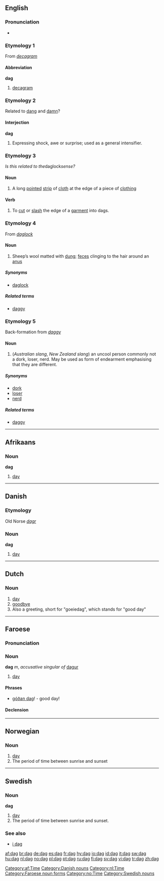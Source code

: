 {{see|Dag}}
==English==
{{rfv}}

===Pronunciation===
*{{IPA|/dæɡ/}}
*:{{rhymes|æɡ}}

===Etymology 1===
From ''[[decagram]]''

====Abbreviation====
'''dag'''

# [[decagram]]

===Etymology 2===
Related to [[dang]] and [[damn]]?

====Interjection====
'''dag'''

# {{context|US|colloquial}} Expressing shock, awe or surprise; used as a general intensifier.

===Etymology 3===
''Is this related to the ''daglock'' sense?''

====Noun====
{{en-noun}}

# A long [[point]]ed [[strip]] of [[cloth]] at the edge of a piece of [[clothing]]

====Verb====
{{en-verb|dag|g|ed}}

# {{transitive}} To [[cut]] or [[slash]] the edge of a [[garment]] into dags.

===Etymology 4===
From ''[[daglock]]''

====Noun====
{{en-noun}}

# Sheep’s wool matted with [[dung]]; [[feces]] clinging to the hair around an [[anus]]

=====Synonyms=====
*[[daglock]]

=====Related terms=====
*[[daggy]]

===Etymology 5===
Back-formation from ''[[daggy]]''

====Noun====
{{en-noun}}

# (''Australian slang'', ''New Zealand slang'') an uncool person commonly not a dork, loser, nerd. May be used as form of endearment emphasising that they are different.

=====Synonyms=====
*[[dork]]
*[[loser]]
*[[nerd]]

=====Related terms=====
*[[daggy]]

----

==Afrikaans==

===Noun===
'''dag'''

# [[day]]

[[Category:af:Time]]

----

==Danish==

===Etymology===
Old Norse ''[[dagr]]''

===Noun===
'''dag'''

# [[day]]

[[Category:Danish nouns]]

----

==Dutch==

===Noun===
{{nl-noun|g1=m|g2=f|pl=dagen|dim1=daagje|dim2=dagje}}

# [[day]]
# [[goodbye]]
# Also a greeting, short for "goeiedag", which stands for "good day"

[[Category:nl:Time]]

----

==Faroese==

===Pronunciation===
{{IPA|[dɛaː]}}

===Noun===
'''dag''' ''m'', ''accusative singular of'' [[dagur]]

# [[day]]

====Phrases====
*[[góðan dag]]! - good day!

====Declension====
{{fo-decl-noun-m42|d|a|g|e|ø}}

[[Category:Faroese noun forms]]

----

==Norwegian==

===Noun===
{{no-noun-m1|dag}}

# [[day]]
# The period of time between sunrise and sunset

[[Category:no:Time]]

----

==Swedish==
{{sv-noun|gender=Common|dag|dagen|dagar|dagarna|dags|dagens|dagars|dagarnas}}

===Noun===
'''dag'''

# [[day]]
# The period of time between sunrise and sunset.

===See also===
*[[i dag]]

[[Category:Swedish nouns]]

[[af:dag]]
[[br:dag]]
[[de:dag]]
[[es:dag]]
[[fr:dag]]
[[hy:dag]]
[[io:dag]]
[[id:dag]]
[[it:dag]]
[[sw:dag]]
[[hu:dag]]
[[nl:dag]]
[[no:dag]]
[[pl:dag]]
[[pt:dag]]
[[ru:dag]]
[[fi:dag]]
[[sv:dag]]
[[vi:dag]]
[[tr:dag]]
[[zh:dag]]